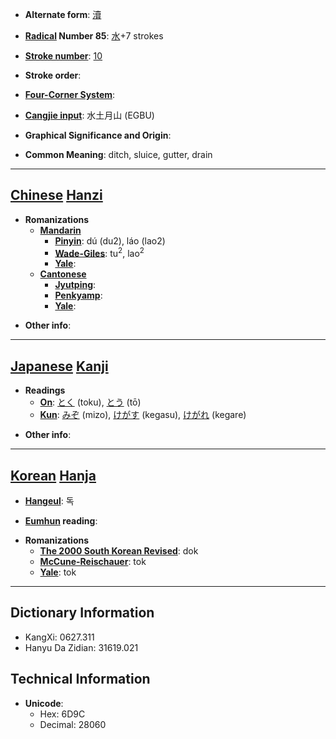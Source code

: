 * '''Alternate form''': [[瀆]]

* '''[[Wiktionary:Chinese radical index| Radical]] Number 85''': [[Wiktionary:Chinese radical index 水|水]]+7 strokes

* '''[[Wiktionary:Chinese total strokes index|Stroke number]]''': [[Wiktionary:Chinese total strokes index 10|10]]

* '''Stroke order''': 

* '''[[Wiktionary:Chinese four corner index|Four-Corner System]]''': 

* '''[[Wiktionary:Chinese Cangjie index|Cangjie input]]''': 水土月山 (EGBU)

* '''Graphical Significance and Origin''': 

* '''Common Meaning''': ditch, sluice, gutter, drain

----

== [[Chinese]] [[Hanzi]] ==

* '''Romanizations'''
** '''[[Mandarin]]'''
*** '''[[Pinyin]]''': dú (du2), láo (lao2)
*** '''[[Wade-Giles]]''': tu<sup>2</sup>, lao<sup>2</sup>
*** '''[[Yale]]''': 
** '''[[Cantonese]]'''
*** '''[[Jyutping]]''':
*** '''[[Penkyamp]]''': 
*** '''[[Yale]]''': 

* '''Other info''': 

----

== [[Japanese]] [[Kanji]] ==

* '''Readings'''
** '''[[On]]''': [[とく]] (toku), [[とう]] (tō)
** '''[[Kun]]''': [[みぞ]] (mizo), [[けがす]] (kegasu), [[けがれ]] (kegare)

* '''Other info''':  

----

== [[Korean]] [[Hanja]] ==

* '''[[Hangeul]]''': 독

* '''[[Eumhun]] reading''': 

* '''Romanizations'''
** '''[[The 2000 South Korean Revised Romanization|The 2000 South Korean Revised]]''': dok
** '''[[McCune-Reischauer]]''': tok
** '''[[Yale]]''': tok

----

== Dictionary Information ==

* KangXi: 0627.311
* Hanyu Da Zidian: 31619.021

== Technical Information ==

* '''Unicode''':
** Hex: 6D9C
** Decimal: 28060